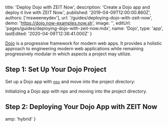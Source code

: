 
  title: 'Deploy Dojo with ZEIT Now',
  description: 'Create a Dojo app and deploy it live with ZEIT Now.',
  published: '2019-04-09T12:00:00.860Z',
  authors: ['msweeneydev'],
  url: '/guides/deploying-dojo-with-zeit-now',
  demo: 'https://dojo.now-examples.now.sh',
  image: '',
  editUrl: 'pages/guides/deploying-dojo-with-zeit-now.mdx',
  name: 'Dojo',
  type: 'app',
  lastEdited: '2020-04-09T12:36:41.000Z'
}

[Dojo](https://dojo.io/home) is a progressive framework for modern web apps. It provides a holistic approach to engineering modern web applications while remaining progressively modular in which aspects a project may utilize.

## Step 1: Set Up Your Dojo Project

Set up a Dojo app with [`npx`](https://www.npmjs.com/package/npx) and move into the project directory:

<Snippet dark text="npx dojo create app --name my-dojo-app && cd my-dojo-app" />
<Caption>Initializing a Dojo app with <Link href="https://www.npmjs.com/package/npx">npx</Link> and moving into the project directory.</Caption>

## Step 2: Deploying Your Dojo App with ZEIT Now

<DeploySection meta={meta} />


  amp: 'hybrid'
}
